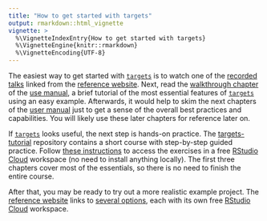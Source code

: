 ```yaml
---
title: "How to get started with targets"
output: rmarkdown::html_vignette
vignette: >
  %\VignetteIndexEntry{How to get started with targets}
  %\VignetteEngine{knitr::rmarkdown}
  %\VignetteEncoding{UTF-8}
---
```


The easiest way to get started with [`targets`](https://github.com/wlandau/targets) is to watch one of the [recorded talks](https://wlandau.github.io/targets/#recorded-talks) linked from the [reference website](https://wlandau.github.io/targets/). Next, read the [walkthrough chapter](https://wlandau.github.io/targets-manual/walkthrough.html) of the [use manual](https://wlandau.github.io/targets-manual/), a brief tutorial of the most essential features of [`targets`](https://github.com/wlandau/targets) using an easy example. Afterwards, it would help to skim the next chapters of the [user manual](https://wlandau.github.io/targets-manual/) just to get a sense of the overall best practices and capabilities. You will likely use these later chapters for reference later on.

If [`targets`](https://github.com/wlandau/targets) looks useful, the next step is hands-on practice. The [targets-tutorial](https://github.com/wlandau/targets-tutorial) repository contains a short course with step-by-step guided practice. Follow [these instructions](https://github.com/wlandau/targets-tutorial) to access the exercises in a free [RStudio Cloud](http://rstudio.cloud) workspace (no need to install anything locally). The first three chapters cover most of the essentials, so there is no need to finish the entire course.

After that, you may be ready to try out a more realistic example project. The [reference website](http://wlandau.github.io/targets/) links to [several options](https://wlandau.github.io/targets/#examples), each with its own free [RStudio Cloud](http://rstudio.cloud) workspace.
